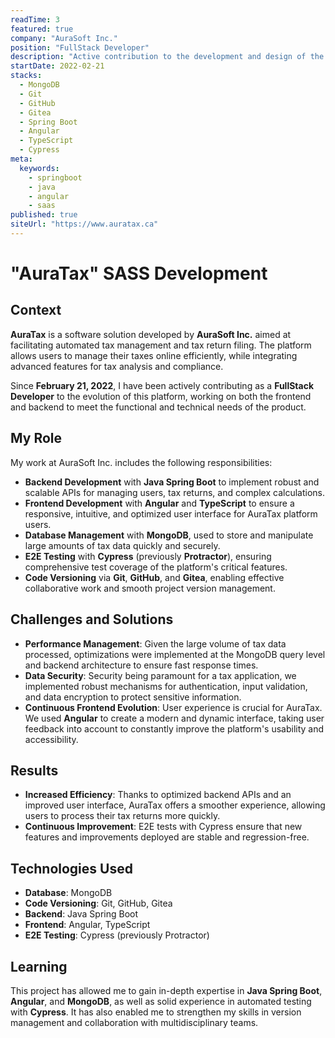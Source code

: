 ```yaml
---
readTime: 3
featured: true
company: "AuraSoft Inc."
position: "FullStack Developer"
description: "Active contribution to the development and design of the AuraTax SAAS platform, specialized in automated tax management and tax return filing."
startDate: 2022-02-21
stacks:
  - MongoDB
  - Git
  - GitHub
  - Gitea
  - Spring Boot
  - Angular
  - TypeScript
  - Cypress
meta:
  keywords:
    - springboot
    - java
    - angular
    - saas
published: true
siteUrl: "https://www.auratax.ca"
---
```


# "AuraTax" SASS Development

## Context

**AuraTax** is a software solution developed by **AuraSoft Inc.** aimed at facilitating automated tax management and tax return filing. The platform allows users to manage their taxes online efficiently, while integrating advanced features for tax analysis and compliance.

Since **February 21, 2022**, I have been actively contributing as a **FullStack Developer** to the evolution of this platform, working on both the frontend and backend to meet the functional and technical needs of the product.

## My Role

My work at AuraSoft Inc. includes the following responsibilities:

- **Backend Development** with **Java Spring Boot** to implement robust and scalable APIs for managing users, tax returns, and complex calculations.
- **Frontend Development** with **Angular** and **TypeScript** to ensure a responsive, intuitive, and optimized user interface for AuraTax platform users.
- **Database Management** with **MongoDB**, used to store and manipulate large amounts of tax data quickly and securely.
- **E2E Testing** with **Cypress** (previously **Protractor**), ensuring comprehensive test coverage of the platform's critical features.
- **Code Versioning** via **Git**, **GitHub**, and **Gitea**, enabling effective collaborative work and smooth project version management.

## Challenges and Solutions

- **Performance Management**: Given the large volume of tax data processed, optimizations were implemented at the MongoDB query level and backend architecture to ensure fast response times.
- **Data Security**: Security being paramount for a tax application, we implemented robust mechanisms for authentication, input validation, and data encryption to protect sensitive information.
- **Continuous Frontend Evolution**: User experience is crucial for AuraTax. We used **Angular** to create a modern and dynamic interface, taking user feedback into account to constantly improve the platform's usability and accessibility.

## Results

- **Increased Efficiency**: Thanks to optimized backend APIs and an improved user interface, AuraTax offers a smoother experience, allowing users to process their tax returns more quickly.
- **Continuous Improvement**: E2E tests with Cypress ensure that new features and improvements deployed are stable and regression-free.

## Technologies Used

- **Database**: MongoDB
- **Code Versioning**: Git, GitHub, Gitea
- **Backend**: Java Spring Boot
- **Frontend**: Angular, TypeScript
- **E2E Testing**: Cypress (previously Protractor)

## Learning

This project has allowed me to gain in-depth expertise in **Java Spring Boot**, **Angular**, and **MongoDB**, as well as solid experience in automated testing with **Cypress**. It has also enabled me to strengthen my skills in version management and collaboration with multidisciplinary teams.
